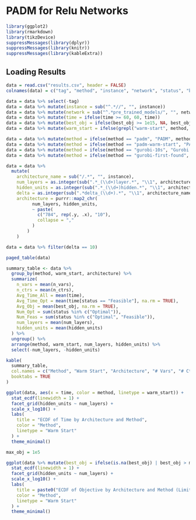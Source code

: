 # PADM for Relu Networks

```r
library(ggplot2)
library(rmarkdown)
library(tikzDevice)
suppressMessages(library(dplyr))
suppressMessages(library(knitr))
suppressMessages(library(kableExtra))
```

## Loading Results

```r
data = read.csv("results.csv", header = FALSE)
colnames(data) = c("tag", "method", "instance", "network", "status", "best_obj", "time", "n_vars", "n_ctrs")

data = data %>% select(-tag)
data = data %>% mutate(instance = sub("^.*//", "", instance))
data = data %>% mutate(network = sub("^.*pre_trained_models/", "", network))
data = data %>% mutate(time = ifelse(time >= 60, 60, time))
data = data %>% mutate(best_obj = ifelse(best_obj >= 1e15, NA, best_obj))
data = data %>% mutate(warm_start = ifelse(grepl("warm-start", method, ignore.case = TRUE), "Warm-Start", "Default"))

data = data %>% mutate(method = ifelse(method == "padm", "PADM", method))
data = data %>% mutate(method = ifelse(method == "padm-warm-start", "PADM", method))
data = data %>% mutate(method = ifelse(method == "gurobi-10s", "Gurobi (10s)", method))
data = data %>% mutate(method = ifelse(method == "gurobi-first-found", "Gurobi (First Found)", method))

data = data %>%
  mutate(
    architecture_name = sub("/.*", "", instance),
    num_layers = as.integer(sub(".*_(\\d+)layer.*", "\\1", architecture_name)),
    hidden_units = as.integer(sub(".*_(\\d+)hidden.*", "\\1", architecture_name)),
    delta = as.integer(sub(".*delta_(\\d+).*", "\\1", architecture_name)),
    architecture = purrr::map2_chr(
          num_layers, hidden_units,
          ~ paste(
            c("784", rep(.y, .x), "10"),
            collapse = ","
          )
        )
    )

data = data %>% filter(delta == 10)

paged_table(data)
```

```r
summary_table <- data %>%
  group_by(method, warm_start, architecture) %>%
  summarize(
    n_vars = mean(n_vars),
    n_ctrs = mean(n_ctrs),
    Avg_Time_All = mean(time),
    Avg_Time_Opt = mean(time[status == "Feasible"], na.rm = TRUE),
    Avg_Obj = mean(best_obj, na.rm = TRUE),
    Num_Opt = sum(status %in% c("Optimal")),
    Num_Feas = sum(status %in% c("Optimal", "Feasible")),
    num_layers = mean(num_layers),
    hidden_units = mean(hidden_units)
  ) %>%
  ungroup() %>%
  arrange(method, warm_start, num_layers, hidden_units) %>%
  select(-num_layers, -hidden_units)

kable(
  summary_table,
  col.names = c("Method", "Warm Start", "Architecture", "# Vars", "# Ctrs", "Avg. Time (All)", "Avg. Time (Feas)", "Avg. Obj.", "Num. Opt.", "Num. Feas."),
  booktabs = TRUE
)
```

```r
ggplot(data, aes(x = time, color = method, linetype = warm_start)) +
  stat_ecdf(linewidth = 1) +
  facet_grid(hidden_units ~ num_layers) +
  scale_x_log10() +
  labs(
    title = "ECDF of Time by Architecture and Method",
    color = "Method",
    linetype = "Warm Start"
  ) +
  theme_minimal()

max_obj = 1e5

ggplot(data %>% mutate(best_obj = ifelse(is.na(best_obj) | best_obj > max_obj, min(max_obj, max(best_obj, na.rm = TRUE)), best_obj)), aes(x = best_obj, color = method, linetype = warm_start)) +
  stat_ecdf(linewidth = 1) +
  facet_grid(hidden_units ~ num_layers) +
  scale_x_log10() +
  labs(
    title = paste0("ECDF of Objective by Architecture and Method (Limited to ", max_obj, ")"),
    color = "Method",
    linetype = "Warm Start"
  ) +
  theme_minimal()
```
